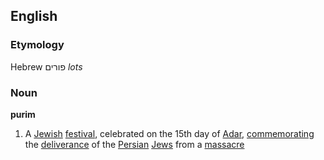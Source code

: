 ==English==
===Etymology===
Hebrew פורים ''lots''
===Noun===
{{Wikipedia}}
'''purim'''
#A [[Jewish]] [[festival]], celebrated on the 15th day of [[Adar]], [[commemorating]] the [[deliverance]] of the [[Persian]] [[Jews]] from a [[massacre]]